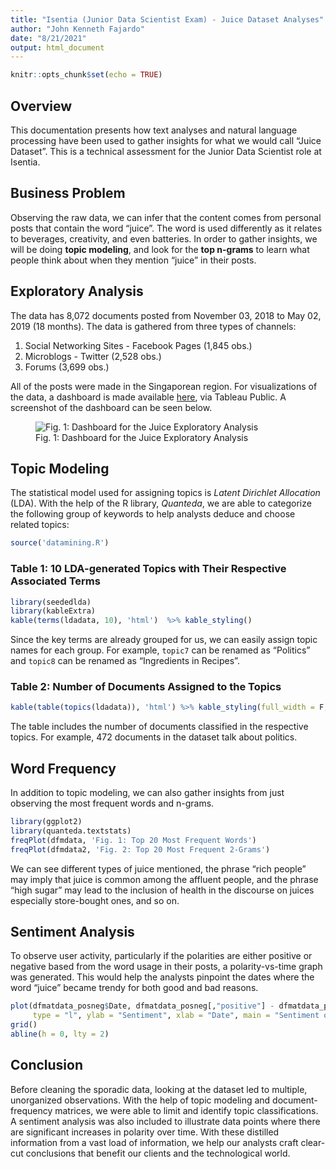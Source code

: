 ```yaml
---
title: "Isentia (Junior Data Scientist Exam) - Juice Dataset Analyses"
author: "John Kenneth Fajardo"
date: "8/21/2021"
output: html_document
---
```


```r
knitr::opts_chunk$set(echo = TRUE)
```

## Overview
This documentation presents how text analyses and natural language processing have been used to gather insights for what we would call "Juice Dataset". This is a technical assessment for the Junior Data Scientist role at Isentia.

## Business Problem
Observing the raw data, we can infer that the content comes from personal posts that contain the word “juice”. The word is used differently as it relates to  beverages, creativity, and even batteries. In order to gather insights, we will be doing **topic modeling**, and look for the **top n-grams** to learn what people think about when they mention “juice” in their posts.

## Exploratory Analysis
The data has 8,072 documents posted from November 03, 2018 to May 02, 2019 (18 months). The data is gathered from three types of channels: 

(1) Social Networking Sites - Facebook Pages (1,845 obs.) 
(2) Microblogs - Twitter (2,528 obs.) 
(3) Forums (3,699 obs.)

All of the posts were made in the Singaporean region. For visualizations of the data, a dashboard is made available [here](https://public.tableau.com/app/profile/john.kenneth.fajardo/viz/Isentia/Dashboard1), via Tableau Public. A screenshot of the dashboard can be seen below.

![Fig. 1: Dashboard for the Juice Exploratory Analysis](tableau.PNG)

## Topic Modeling
The statistical model used for assigning topics is *Latent Dirichlet Allocation* (LDA). With the help of the R library, *Quanteda*, we are able to categorize the following group of keywords to help analysts deduce and choose related topics:

```r
source('datamining.R')
```

### Table 1: 10 LDA-generated Topics with Their Respective Associated Terms
```r
library(seededlda)
library(kableExtra)
kable(terms(ldadata, 10), 'html')  %>% kable_styling()
```

Since the key terms are already grouped for us, we can easily assign topic names for each group. For example, `topic7` can be renamed as "Politics" and `topic8` can be renamed as "Ingredients in Recipes".

### Table 2: Number of Documents Assigned to the Topics
```r
kable(table(topics(ldadata)), 'html') %>% kable_styling(full_width = F, position='left')
```

The table includes the number of documents classified in the respective topics. For example, 472 documents in the dataset talk about politics.

## Word Frequency
In addition to topic modeling, we can also gather insights from just observing the most frequent words and n-grams.

```r
library(ggplot2)
library(quanteda.textstats)
freqPlot(dfmdata, 'Fig. 1: Top 20 Most Frequent Words')
freqPlot(dfmdata2, 'Fig. 2: Top 20 Most Frequent 2-Grams')
```

We can see different types of juice mentioned, the phrase “rich people” may imply that juice is common among the affluent people, and the phrase “high sugar” may lead to the inclusion of health in the discourse on juices especially store-bought ones, and so on.

## Sentiment Analysis
To observe user activity, particularly if the polarities are either positive or negative based from the word usage in their posts, a polarity-vs-time graph was generated. This would help the analysts pinpoint the dates where the word "juice" became trendy for both good and bad reasons.
```r
plot(dfmatdata_posneg$Date, dfmatdata_posneg[,"positive"] - dfmatdata_posneg[,"negative"], 
     type = "l", ylab = "Sentiment", xlab = "Date", main = "Sentiment of Related Words to \"Juice\" from 2018-11 to 2019-05")
grid()
abline(h = 0, lty = 2)
```

## Conclusion
Before cleaning the sporadic data, looking at the dataset led to multiple, unorganized observations. With the help of topic modeling and document-frequency matrices, we were able to limit and identify topic classifications. A sentiment analysis was also included to illustrate data points where there are significant increases in polarity over time. With these distilled information from a vast load of  information, we help our analysts craft clear-cut conclusions that benefit our clients and the technological world.